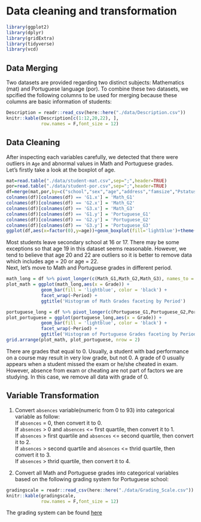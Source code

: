 # Data cleaning and transformation
```r
library(ggplot2)
library(dplyr)
library(gridExtra)
library(tidyverse)
library(vcd)
```
## Data Merging
Two datasets are provided regarding two distinct subjects: Mathematics (mat) and Portuguese language (por). To combine these two datasets, we spcified the following columns to be used for merging because these columns are basic information of students: \
```r
Description = readr::read_csv(here::here("./data/Description.csv"))
knitr::kable(Description[c(1:12,20,22), ],
             row.names = F,font_size = 12)
```

## Data Cleaning
After inspecting each variables carefully, we detected that there were outliers in `Age` and abnormal values in Math and Portuguese grades. \
Let's firstly take a look at the boxplot of age.\
```r
mat=read.table("./data/student-mat.csv",sep=";",header=TRUE)
por=read.table("./data/student-por.csv",sep=";",header=TRUE)
df=merge(mat,por,by=c("school","sex","age","address","famsize","Pstatus","Medu","Fedu","Mjob","Fjob","reason","nursery","internet","guardian"))
colnames(df)[colnames(df) == 'G1.x'] = 'Math_G1'
colnames(df)[colnames(df) == 'G2.x'] = 'Math_G2'
colnames(df)[colnames(df) == 'G3.x'] = 'Math_G3'
colnames(df)[colnames(df) == 'G1.y'] = 'Portuguese_G1'
colnames(df)[colnames(df) == 'G2.y'] = 'Portuguese_G2'
colnames(df)[colnames(df) == 'G3.y'] = 'Portuguese_G3'
ggplot(df,aes(x=factor(0),y=age))+geom_boxplot(fill='lightblue')+theme(axis.title.y=element_blank(),axis.text.y=element_blank(),axis.ticks.y=element_blank())+coord_flip()
```

Most students leave secondary school at 16 or 17. There may be some exceptions so that age 19 in this dataset seems reasonable. However, we tend to believe that age 20 and 22 are outliers so it is better to remove data which includes age = 20 or age = 22. \
Next, let's move to Math and Portuguese grades in different period. \
```r
math_long = df %>% pivot_longer(c(Math_G1,Math_G2,Math_G3), names_to = 'Period', values_to = 'Grade')
plot_math = ggplot(math_long,aes(x = Grade)) +
             geom_bar(fill = 'lightblue', color = 'black') +
             facet_wrap(~Period) +
             ggtitle('Histogram of Math Grades faceting by Period')

portuguese_long = df %>% pivot_longer(c(Portuguese_G1,Portuguese_G2,Portuguese_G3), names_to = 'Period', values_to = 'Grade')
plot_portuguese = ggplot(portuguese_long,aes(x = Grade)) +
             geom_bar(fill = 'lightblue', color = 'black') +
             facet_wrap(~Period) +
             ggtitle('Histogram of Portuguese Grades faceting by Period')
grid.arrange(plot_math, plot_portuguese, nrow = 2)
```

There are grades that equal to 0. Usually, a student with bad performance on a course may result in very low grade, but not 0. A grade of 0 usually appears when a student missed the exam or he/she cheated in exam. However, absence from exam or cheating are not part of factors we are studying. In this case, we remove all data with grade of 0. 

## Variable Transformation
1. Convert `absences` variable(numeric from 0 to 93) into categorical variable as follow: \
If `absences` = 0, then convert it to 0.\
If `absences` > 0 and `absences` <= first quartile, then convert it to 1. \
If `absences` > first quartile and `absences` <= second quartile, then convert it to 2.\
If `absences` > second quartile and `absences` <= thrid quartile, then convert it to 3. \
If `absences` > thrid quartile, then convert it to 4. \

2. Convert all Math and Portuguese grades into categorical variables based on the following grading system for Portuguese school: \
```r
gradingscale = readr::read_csv(here::here("./data/Grading_Scale.csv"))
knitr::kable(gradingscale,
             row.names = F,font_size = 12)
```
The grading system can be found [here](https://en.wikipedia.org/wiki/Grading_systems_by_country#Portugal)